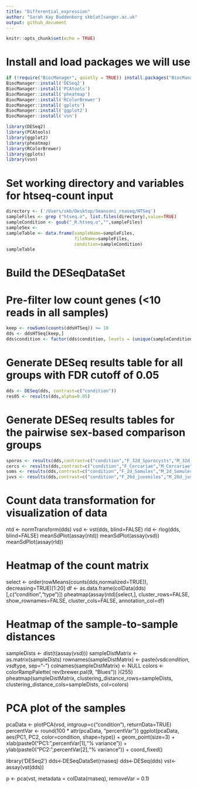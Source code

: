 ```yaml
---
title: "Differential_expression"
author: "Sarah Kay Buddenborg skb[at]sanger.ac.uk"
output: github_document
---
```


```r
knitr::opts_chunk$set(echo = TRUE)
```

# Install and load packages we will use
```r
if (!require("BiocManager", quietly = TRUE)) install.packages("BiocManager")
BiocManager::install('DESeq2')
BiocManager::install('PCAtools')
BiocManager::install('pheatmap')
BiocManager::install('RColorBrewer')
BiocManager::install('gplots')
BiocManager::install('ggplot2')
BiocManager::install('vsn')

library(DESeq2)
library(PCAtools)
library(ggplot2)
library(pheatmap)
library(RColorBrewer)
library(gplots)
library(vsn)
```

# Set working directory and variables for htseq-count input
```r
directory <- ('/Users/skb/Desktop/Smansoni_rnaseq/HTSeq')
sampleFiles <- grep ("htseq.o", list.files(directory),value=TRUE)
sampleCondition <- gsub("_R.htseq.o","",sampleFiles)
sampleSex <-
sampleTable <- data.frame(sampleName=sampleFiles,
                          fileName=sampleFiles,
                          condition=sampleCondition)
sampleTable
```

# Build the DESeqDataSet
# Pre-filter low count genes (<10 reads in all samples)
```r
keep <- rowSums(counts(ddsHTSeq)) >= 10
dds <- ddsHTSeq[keep,]
dds$condition <- factor(dds$condition, levels = (unique(sampleCondition)))
```

# Generate DESeq results table for all groups with FDR cutoff of 0.05
```r
dds <- DESeq(dds, contrast=c("condition"))
res05 <- results(dds,alpha=0.05)
```

# Generate DESeq results tables for the pairwise sex-based comparison groups
```r
sporos <- results(dds,contrast=c("condition","F_32d_Sporocysts","M_32d_Sporocysts"))
cercs <- results(dds,contrast=c("condition","F_Cercariae","M_Cercariae"))
soms <- results(dds,contrast=c("condition","F_2d_Somules","M_2d_Somules"))
juvs <- results(dds,contrast=c("condition","F_26d_juveniles","M_26d_juveniles"))
```

# Count data transformation for visualization of data
ntd <- normTransform(dds)
vsd <- vst(dds, blind=FALSE)
rld <- rlog(dds, blind=FALSE)
meanSdPlot(assay(ntd))
meanSdPlot(assay(vsd))
meanSdPlot(assay(rld))


# Heatmap of the count matrix
select <- order(rowMeans(counts(dds,normalized=TRUE)),
                decreasing=TRUE)[1:20]
df <- as.data.frame(colData(dds)[,c("condition","type")])
pheatmap(assay(ntd)[select,], cluster_rows=FALSE, show_rownames=FALSE,
         cluster_cols=FALSE, annotation_col=df)


# Heatmap of the sample-to-sample distances
sampleDists <- dist(t(assay(vsd)))
sampleDistMatrix <- as.matrix(sampleDists)
rownames(sampleDistMatrix) <- paste(vsd$condition, vsd$type, sep="-")
colnames(sampleDistMatrix) <- NULL
colors <- colorRampPalette( rev(brewer.pal(9, "Blues")) )(255)
pheatmap(sampleDistMatrix,
         clustering_distance_rows=sampleDists,
         clustering_distance_cols=sampleDists,
         col=colors)

# PCA plot of the samples
pcaData <- plotPCA(vsd, intgroup=c("condition"), returnData=TRUE)
percentVar <- round(100 * attr(pcaData, "percentVar"))
ggplot(pcaData, aes(PC1, PC2, color=condition, shape=type)) +
  geom_point(size=3) +
  xlab(paste0("PC1: ",percentVar[1],"% variance")) +
  ylab(paste0("PC2: ",percentVar[2],"% variance")) +
  coord_fixed()



library('DESeq2')
dds<-DESeqDataSet(rnaseq)
dds<-DESeq(dds)
vst<-assay(vst(dds))

p <- pca(vst, metadata = colData(rnaseq), removeVar = 0.1)
